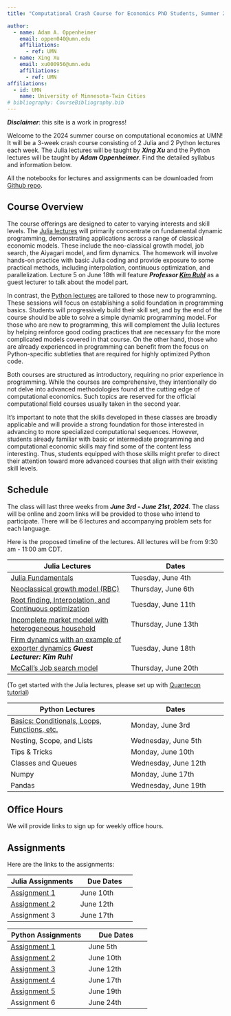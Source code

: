 ```yaml
---
title: "Computational Crash Course for Economics PhD Students, Summer 2024 (UMN)"

author:   
  - name: Adam A. Oppenheimer 
    email: oppen040@umn.edu
    affiliations:
      - ref: UMN
  - name: Xing Xu
    email: xu000956@umn.edu
    affiliations:
      - ref: UMN    
affiliations:
  - id: UMN
    name: University of Minnesota-Twin Cities
# bibliography: CourseBibliography.bib
---
```


***Disclaimer***: this site is a work in progress!

Welcome to the 2024 summer course on computational economics at UMN! It will be a 3-week crash course consisting of 2 Julia and 2 Python lectures each week. The Julia lectures will be taught by ***Xing Xu*** and the Python lectures will be taught by ***Adam Oppenheimer***. Find the detailed syllabus and information below. 

All the notebooks for lectures and assignments can be downloaded from [Github repo](https://github.com/CompEconCrashCourse/CompEconCrashCourse.github.io). 

## Course Overview

The course offerings are designed to cater to varying interests and skill levels. The [Julia lectures](Julia/Lectures/Julia_Lec_1_Compecon_Xing_Xu.ipynb) will primarily concentrate on fundamental dynamic programming, demonstrating applications across a range of classical economic models. These include the neo-classical growth model, job search, the Aiyagari model, and firm dynamics. The homework will involve hands-on practice with basic Julia coding and provide exposure to some practical methods, including interpolation, continuous optimization, and parallelization. Lecture 5 on June 18th will feature ***Professor [Kim Ruhl](https://kimjruhl.com)*** as a guest lecturer to talk about the model part.

In contrast, the [Python lectures](Python/Lectures/lecture1.ipynb) are tailored to those new to programming. These sessions will focus on establishing a solid foundation in programming basics. Students will progressively build their skill set, and by the end of the course should be able to solve a simple dynamic programming model. For those who are new to programming, this will complement the Julia lectures by helping reinforce good coding practices that are necessary for the more complicated models covered in that course. On the other hand, those who are already experienced in programming can benefit from the focus on Python-specific subtleties that are required for highly optimized Python code.

Both courses are structured as introductory, requiring no prior experience in programming. While the courses are comprehensive, they intentionally do not delve into advanced methodologies found at the cutting edge of computational economics. Such topics are reserved for the official computational field courses usually taken in the second year.

It's important to note that the skills developed in these classes are broadly applicable and will provide a strong foundation for those interested in advancing to more specialized computational sequences. However, students already familiar with basic or intermediate programming and computational economic skills may find some of the content less interesting. Thus, students equipped with those skills might prefer to direct their attention toward more advanced courses that align with their existing skill levels.

## Schedule

The class will last three weeks from ***June 3rd - June 21st, 2024***. The class will be online and zoom links will be provided to those who intend to participate. There will be 6 lectures and accompanying problem sets for each language. 

Here is the proposed timeline of the lectures. All lectures will be from 9:30 am - 11:00 am CDT.

| Julia Lectures | Dates |
| ---------- | -------- |
| [Julia Fundamentals](Julia/Lectures/Julia_Lec_1_Compecon_Xing_Xu.ipynb) | Tuesday, June 4th |
| [Neoclassical growth model (RBC)](Julia/Lectures/Julia_Lec_2_Compecon_Xing_Xu.ipynb) | Thursday, June 6th |
| [Root finding, Interpolation, and Continuous optimization](Julia/Lectures/Julia_Lec_3_Compecon_Xing_Xu.ipynb) | Tuesday, June 11th |
| [Incomplete market model with heterogeneous household](Julia/Lectures/Julia_Lec_4_Compecon_Xing_Xu.ipynb) | Thursday, June 13th |
| [Firm dynamics with an example of exporter dynamics](Julia/Lectures/Julia_Lec_5_Compecon_Xing_Xu.ipynb) ***Guest Lecturer: Kim Ruhl*** | Tuesday, June 18th |
| [McCall's Job search model](Julia/Lectures/Julia_Lec_6_Compecon_Xing_Xu.ipynb)| Thursday, June 20th | 
(To get started with the Julia lectures, please set up with [Quantecon tutorial](https://julia.quantecon.org/getting_started_julia/getting_started.html#))

| Python Lectures | Dates |
| ---------- | -------- |
| [Basics: Conditionals, Loops, Functions, etc.](https://github.com/CompEconCrashCourse/CompEconCrashCourse.github.io/blob/main/Python/Lectures/lecture1.ipynb) | Monday, June 3rd |
| Nesting, Scope, and Lists | Wednesday, June 5th |
| Tips & Tricks | Monday, June 10th |
| Classes and Queues | Wednesday, June 12th |
| Numpy | Monday, June 17th |
| Pandas | Wednesday, June 19th |

## Office Hours

We will provide links to sign up for weekly office hours.

## Assignments

Here are the links to the assignments:

| Julia Assignments | Due Dates |
| ---------- | -------- |
| [Assignment 1](Julia/Assignments/Julia_PS_1_Compecon_Xing_Xu.ipynb) | June 10th |
| [Assignment 2](Julia/Assignments/Julia_PS_2_Compecon_Xing_Xu.ipynb) | June 12th |
| Assignment 3 | June 17th  |

| Python Assignments | Due Dates |
| ---------- | -------- |
| [Assignment 1](https://www.classes.cs.uchicago.edu/archive/2019/fall/12100-1/pa/pa1/index.html) | June 5th |
| [Assignment 2](https://www.classes.cs.uchicago.edu/archive/2019/fall/12100-1/pa/pa2/index.html) | June 10th |
| [Assignment 3](https://www.classes.cs.uchicago.edu/archive/2019/fall/12100-1/pa/pa3/index.html) | June 12th  |
| [Assignment 4](https://www.classes.cs.uchicago.edu/archive/2019/fall/12100-1/pa/pa4/index.html) | June 17th |
| [Assignment 5](https://www.classes.cs.uchicago.edu/archive/2019/fall/12100-1/pa/pa5/index.html) | June 19th |
| Assignment 6 | June 24th | 
